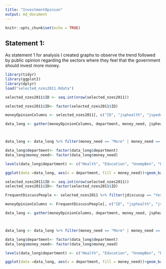 ```yaml
---
title: "InvestmentOpinion"
output: md_document
---
```


```r
knitr::opts_chunk$set(echo = TRUE)
```
## Statement 1:
As statement 1 for analysis I created graphs to observe the trend followed by public opinion regarding the sectors where they feel that the government should invest more money.

```r
library(tidyr)
library(ggplot2)
library(dplyr)
load("selected_nzes2011.Rdata")

```
```r
selected_nzes2011$ID <- seq.int(nrow(selected_nzes2011))

selected_nzes2011$ID<- factor(selected_nzes2011$ID)

moneyOpinionColumns <- selected_nzes2011[, c("ID", "jsphealth", "jspedu", "jspunemp", "jspdefence", "jspsuper", "jspbusind", "jsppolice", "jspwelfare", "jspenviro")]

data_long <- gather(moneyOpinionColumns, department, money_need, jsphealth:jspenviro, factor_key=TRUE)



data_long <- data_long %>% filter(money_need == "More" | money_need == "Much more")

data_long$department<- factor(data_long$department)
data_long$money_need<- factor(data_long$money_need)

levels(data_long$department) <- c("Health", "Education", "UnempBen", "Defence", "SuperAnn", "Business", "Police", "WelfareBen","Environ")

ggplot(data =data_long, aes(x = department, fill = money_need))+geom_bar(colour = "black", stat = "count",width = 0.6)+xlab("sectors for investment")+ylab("no. of people")+ggtitle("which sector do people want the government to invest in?")

```

```r
selected_nzes2011$ID <- seq.int(nrow(selected_nzes2011))
selected_nzes2011$ID<- factor(selected_nzes2011$ID)

FrequentDiscussPeople <- selected_nzes2011 %>% filter(jdiscussp == "Yes, frequently")

moneyOpinionColumns <- FrequentDiscussPeople[, c("ID", "jsphealth", "jspedu", "jspunemp", "jspdefence", "jspsuper", "jspbusind", "jsppolice", "jspwelfare", "jspenviro")]

data_long <- gather(moneyOpinionColumns, department, money_need, jsphealth:jspenviro, factor_key=TRUE)



data_long <- data_long %>% filter(money_need == "More" | money_need == "Much more")

data_long$department<- factor(data_long$department)
data_long$money_need<- factor(data_long$money_need)

levels(data_long$department) <- c("Health", "Education", "UnempBen", "Defence", "SuperAnn", "Business", "Police", "WelfareBen","Environ")

ggplot(data =data_long, aes(x = department, fill = money_need))+geom_bar(colour = "black", stat = "count",width = 0.6)+xlab("sectors for investment")+ylab("no. of people")+ggtitle("what do people who discuss politics frequently think?")

```